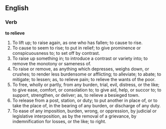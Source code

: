 ==English==

===Verb===

'''to relieve'''

#To lift up; to raise again, as one who has fallen; to cause to rise.
#To cause to seem to rise; to put in relief; to give prominence or conspicuousness to; to set off by contrast.
#To raise up something in; to introduce a contrast or variety into; to remove the monotony or sameness of.
#To raise or remove, as anything which depresses, weighs down, or crushes; to render less burdensome or afflicting; to alleviate; to abate; to mitigate; to lessen; as, to relieve pain; to relieve the wants of the poor.
#To free, wholly or partly, from any burden, trial, evil, distress, or the like; to give ease, comfort, or consolation to; to give aid, help, or succor to; to support, strengthen, or deliver; as, to relieve a besieged town.
#To release from a post, station, or duty; to put another in place of, or to take the place of, in the bearing of any burden, or discharge of any duty.
#To ease of any imposition, burden, wrong, or oppression, by judicial or legislative interposition, as by the removal of a grievance, by indemnification for losses, or the like; to right.
